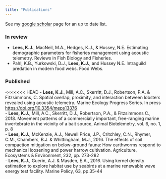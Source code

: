 ```yaml
---
title: "Publications"
---
```

See my [google scholar](https://scholar.google.co.uk/citations?user=CJeBxfUAAAAJ&hl=en) page for an up to date list.

### In review<br>
- <b>Lees, K.J.</b>, MacNeil, M.A., Hedges, K.J., & Hussey, N.E. Estimating demographic parameters for fisheries management using acoustic telemetry. Reviews in Fish Biology and Fisheries.<br>
- Pahl, K.B., Yurkowski, D.J., <b>Lees, K.J.</b>, and Hussey N.E. Intraguild predation in modern food webs. Food Webs.<br>

### Published<br>
<<<<<<< HEAD
- <b>Lees, K.J.</b>, Mill, A.C., Skerritt, D.J., Robertson, P.A. & Fitzsimmons, C. Spatial overlap, proximity, and interaction between lobsters revealed using acoustic telemetry. Marine Ecology Progress Series. In press [https://doi.org/10.3354/meps13376](https://doi.org/10.3354/meps13376)<br>
- <b>Lees, K.J.</b>, Mill, A.C., Skerritt, D.J., Robertson, P.A., & Fitzsimmons C., 2018. Movement patterns of a commercially important, free-ranging marine invertebrate in the vicinity of a bait source, Animal Biotelemetry, vol. 6, no. 1, p. 8 <br>
- <b>Lees, K.J.</b>, McKenzie, A.J., Newell Price, J.P., Critchley, C.N., Rhymer, C.M., Chambers, B.J. & Whittingham, M.J., 2016. The effects of soil compaction mitigation on below-ground fauna: How earthworms respond to mechanical loosening and power harrow cultivation. Agriculture, Ecosystems & Environment, 232, pp. 273-282 <br>
-	<b>Lees, K.J.</b>, Guerin, A.J. & Masden, E.A., 2016. Using kernel density estimation to explore habitat use by seabirds at a marine renewable wave energy test facility. Marine Policy, 63, pp.35-44<br>
